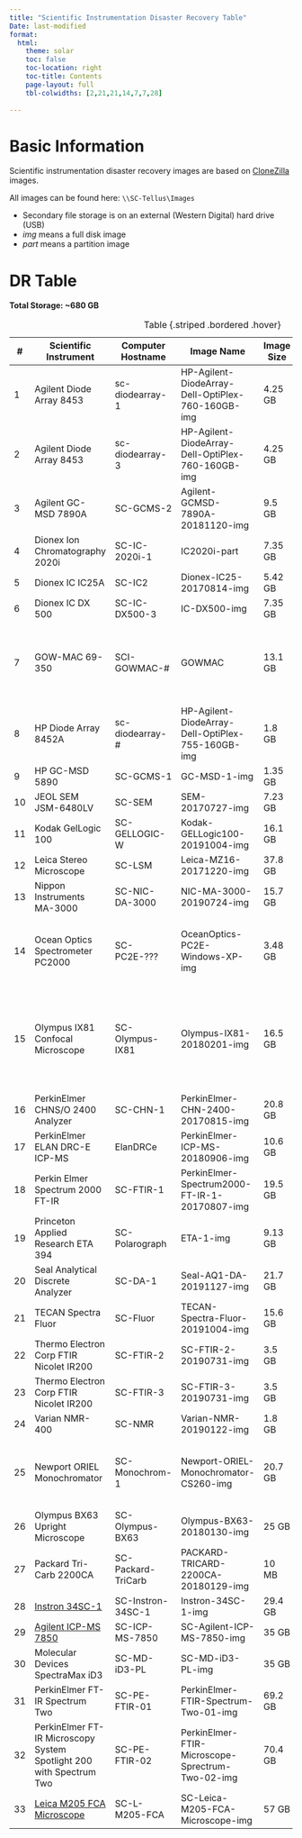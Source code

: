 ```yaml
---
title: "Scientific Instrumentation Disaster Recovery Table"
Date: last-modified
format:
  html:
    theme: solar
    toc: false
    toc-location: right
    toc-title: Contents
    page-layout: full
    tbl-colwidths: [2,21,21,14,7,7,28]
    
---
```


# Basic Information

Scientific instrumentation disaster recovery images are based on [CloneZilla](http://clonezilla.org/) images.

All images can be found here: `\\SC-Tellus\Images`

- Secondary file storage is on an external (Western Digital) hard drive (USB)
- *img* means a full disk image
- *part* means a partition image

# DR Table

**Total Storage: ~680 GB**

| #  | Scientific Instrument                                                    | Computer Hostname         | Image Name                                      | Image Size | Image Date  | Notes                                                                 |
|----|--------------------------------------------------------------------------|---------------------------|-------------------------------------------------|------------|-------------|-----------------------------------------------------------------------|
| 1  | Agilent Diode Array 8453                                                 | sc-diodearray-1           | HP-Agilent-DiodeArray-Dell-OptiPlex-760-160GB-img | 4.25 GB  | 2018-05-07  |                                                                       |
| 2  | Agilent Diode Array 8453                                                 | sc-diodearray-3           | HP-Agilent-DiodeArray-Dell-OptiPlex-760-160GB-img | 4.25 GB  | 2018-05-07  |                                                                       |
| 3  | Agilent GC-MSD 7890A                                                     | SC-GCMS-2                 | Agilent-GCMSD-7890A-20181120-img                | 9.5 GB     | 2018-11-21  |                                                                       |
| 4  | Dionex Ion Chromatography 2020i                                          | SC-IC-2020i-1             | IC2020i-part                                    | 7.35 GB    | 2013-08-13  | <span style="color: red;">Decommissioned</span>                       |
| 5  | Dionex IC IC25A                                                          | SC-IC2                    | Dionex-IC25-20170814-img                        | 5.42 GB    | 2017-08-14  |                                                                       |
| 6  | Dionex IC DX 500                                                         | SC-IC-DX500-3             | IC-DX500-img                                    | 7.35 GB    | 2013-07-02  | <span style="color: red;">Decommissioned</span>                                                       |
| 7  | GOW-MAC 69-350                                                           | SCI-GOWMAC-#              | GOWMAC                                          | 13.1 GB    | 2018-07-26  | Generic Windows 10 (1803) image; uses Vernier LoggerPro for interfacing with instrument. |
| 8  | HP Diode Array 8452A                                                     | sc-diodearray-#           | HP-Agilent-DiodeArray-Dell-OptiPlex-755-160GB-img | 1.8 GB   | 2018-05-04  |                                                                       |
| 9  | HP GC-MSD 5890                                                           | SC-GCMS-1                 | GC-MSD-1-img                                    | 1.35 GB    | 2013-07-18  | <span style="color: red;">Decommissioned</span>                       |
| 10 | JEOL SEM JSM-6480LV                                                      | SC-SEM                    | SEM-20170727-img                                | 7.23 GB    | 2017-07-27  |                                                                       |
| 11 | Kodak GelLogic 100                                                       | SC-GELLOGIC-W             | Kodak-GELLogic100-20191004-img                  | 16.1 GB    | 2019-10-04  |                                                                       |
| 12 | Leica Stereo Microscope                                                  | SC-LSM                    | Leica-MZ16-20171220-img                         | 37.8 GB    | 2017-12-21  |                                                                       |
| 13 | Nippon Instruments MA-3000                                               | SC-NIC-DA-3000            | NIC-MA-3000-20190724-img                        | 15.7 GB    | 2019-07-24  |                                                                       |
| 14 | Ocean Optics Spectrometer PC2000                                         | SC-PC2E-???               | OceanOptics-PC2E-Windows-XP-img                 | 3.48 GB    | 2013-07-31  | Single image for all computers; after a restore, simply change computer hostname. |
| 15 | Olympus IX81 Confocal Microscope                                         | SC-Olympus-IX81           | Olympus-IX81-20180201-img                       | 16.5 GB    | 2018-02-01  | Image taken after tech's updated the software. Image contains correct license file. Image contains default layout for CellSense. |
| 16 | PerkinElmer CHNS/O 2400 Analyzer                                         | SC-CHN-1                  | PerkinElmer-CHN-2400-20170815-img               | 20.8 GB    | 2017-08-15  |                                                                       |
| 17 | PerkinElmer ELAN DRC-E ICP-MS                                            | ElanDRCe                  | PerkinElmer-ICP-MS-20180906-img                 | 10.6 GB    | 2018-09-06  | <span style="color: red;">Decommissioned</span>                       |
| 18 | Perkin Elmer Spectrum 2000 FT-IR                                         | SC-FTIR-1                 | PerkinElmer-Spectrum2000-FT-IR-1-20170807-img   | 19.5 GB    | 2017-08-07  | <span style="color: red;">Decommissioned</span>                       |
| 19 | Princeton Applied Research ETA 394                                       | SC-Polarograph            | ETA-1-img                                       | 9.13 GB    | 2013-08-16  |                                                                       |
| 20 | Seal Analytical Discrete Analyzer                                        | SC-DA-1                   | Seal-AQ1-DA-20191127-img                        | 21.7 GB    | 2019-11-27  |                                                                       |
| 21 | TECAN Spectra Fluor                                                      | SC-Fluor                  | TECAN-Spectra-Fluor-20191004-img                | 15.6 GB    | 2019-10-04  |                                                                       |
| 22 | Thermo Electron Corp FTIR Nicolet IR200                                  | SC-FTIR-2                 | SC-FTIR-2-20190731-img                          | 3.5 GB     | 2019-07-31  | <span style="color: red;">Decommissioned</span>                                                                       |
| 23 | Thermo Electron Corp FTIR Nicolet IR200                                  | SC-FTIR-3                 | SC-FTIR-3-20190731-img                          | 3.5 GB     | 2019-07-31  | <span style="color: red;">Decommissioned</span>                                                                    |
| 24 | Varian NMR-400                                                           | SC-NMR                    | Varian-NMR-20190122-img                         | 1.8 GB     | 2019-01-22  |                                                                       |
| 25 | Newport ORIEL Monochromator                                              | SC-Monochrom-1            | Newport-ORIEL-Monochromator-CS260-img           | 20.7 GB    | 2017-07-11  | Image not really needed; application is easy to install. Use Windows 10 base image. |
| 26 | Olympus BX63 Upright Microscope                                          | SC-Olympus-BX63           | Olympus-BX63-20180130-img                       | 25 GB      | 2018-01-30  |                                                                       |
| 27 | Packard Tri-Carb 2200CA                                                  | SC-Packard-TriCarb        | PACKARD-TRICARD-2200CA-20180129-img             | 10 MB      | 2018-01-29  | <span style="color: red;">Decommissioned</span>                       |
| 28 | [Instron 34SC-1](/Instrumentation/Instron-34SC-1.qmd)                    | SC-Instron-34SC-1         | Instron-34SC-1-img                              |  29.4 GB   | 2025-03-17  |                                                        |
| 29 | [Agilent ICP-MS 7850](/Instrumentation/Agilent-ICP-MS-7850.qmd)          | SC-ICP-MS-7850            | SC-Agilent-ICP-MS-7850-img                      | 35 GB      | 2025-03-27  |                                                  |
| 30 | Molecular Devices SpectraMax iD3                                         | SC-MD-iD3-PL              | SC-MD-iD3-PL-img                                | 35 GB      | 2025-03-27  |                                                                       |
| 31 | PerkinElmer FT-IR Spectrum Two                                           | SC-PE-FTIR-01             | PerkinElmer-FTIR-Spectrum-Two-01-img            | 69.2 GB    | 2025-04-14  |                  |
| 32 | PerkinElmer FT-IR Microscopy System Spotlight 200 with Spectrum Two      | SC-PE-FTIR-02             | PerkinElmer-FTIR-Microscope-Sprectrum-Two-02-img  | 70.4 GB  | 2025-04-14  |                  |
| 33 | [Leica M205 FCA Microscope](https://the-evergreen-state-college.github.io/Scientific-Instrumentation/Instrumentation/Leica-M205-FCA-Microscope.html) | SC-L-M205-FCA          | SC-Leica-M205-FCA-Microscope-img                  | 57 GB    | 2025-08-14 |       

: Table {.striped .bordered .hover}

